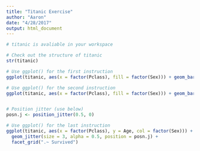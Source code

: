 ```yaml
---
title: "Titanic Exercise"
author: "Aaron"
date: "4/28/2017"
output: html_document
---
```


```r
# titanic is avaliable in your workspace

# Check out the structure of titanic
str(titanic)

# Use ggplot() for the first instruction
ggplot(titanic, aes(x = factor(Pclass), fill = factor(Sex))) + geom_bar()

# Use ggplot() for the second instruction
ggplot(titanic, aes(x = factor(Pclass), fill = factor(Sex))) + geom_bar() + facet_grid(".~ Survived")


# Position jitter (use below)
posn.j <- position_jitter(0.5, 0)

# Use ggplot() for the last instruction
ggplot(titanic, aes(x = factor(Pclass), y = Age, col = factor(Sex))) + 
  geom_jitter(size = 3, alpha = 0.5, position = posn.j) +
  facet_grid(".~ Survived")
```

